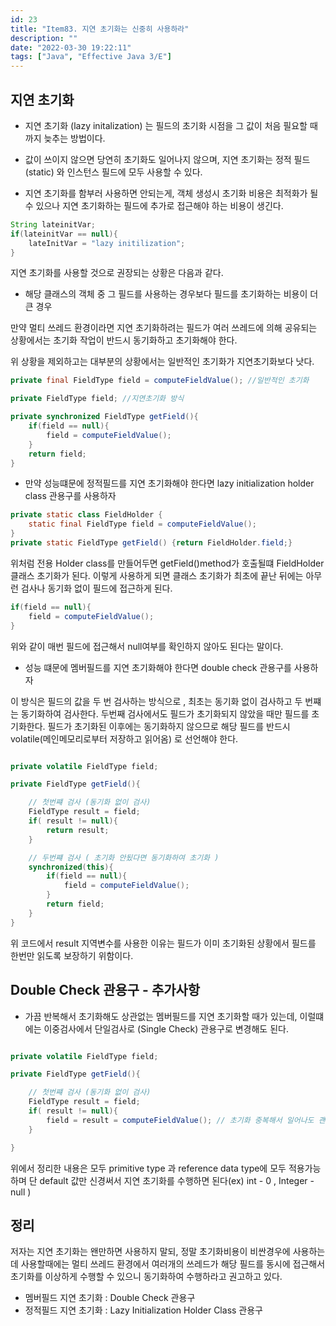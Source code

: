 ```yaml
---
id: 23
title: "Item83. 지연 초기화는 신중히 사용하라"
description: ""
date: "2022-03-30 19:22:11"
tags: ["Java", "Effective Java 3/E"]
---
```

## 지연 초기화 

- 지연 초기화 (lazy initalization) 는 필드의 초기화 시점을 그 값이 처음 필요할 때까지 늦추는 방법이다. 

- 값이 쓰이지 않으면 당연히 초기화도 일어나지 않으며, 지연 초기화는 정적 필드 (static) 와 인스턴스 필드에 모두 사용할 수 있다. 

- 지연 초기화를 함부러 사용하면 안되는게, 객체 생성시 초기화 비용은 최적화가 될 수 있으나 지연 초기화하는 필드에 추가로 접근해야 하는 비용이 생긴다. 

```java
String lateinitVar;
if(lateinitVar == null){
	lateInitVar = "lazy initilization";
}
```
 
지연 초기화를 사용할 것으로 권장되는 상황은 다음과 같다. 

- 해당 클래스의 객체 중 그 필드를 사용하는 경우보다 필드를 초기화하는 비용이 더 큰 경우 

만약 멀티 쓰레드 환경이라면 지연 초기화하려는 필드가 여러 쓰레드에 의해 공유되는 상황에서는 초기화 작업이 반드시 동기화하고 초기화해야 한다. 

위 상황을 제외하고는 대부분의 상황에서는 일반적인 초기화가 지연초기화보다 낫다. 

```java
private final FieldType field = computeFieldValue(); //일반적인 초기화 
```

```java
private FieldType field; //지연초기화 방식

private synchronized FieldType getField(){
    if(field == null){
        field = computeFieldValue();
    }
    return field;
}
```

- 만약 성능떄문에 정적필드를 지연 초기화해야 한다면 lazy initialization holder class 관용구를 사용하자 

```java
private static class FieldHolder {
    static final FieldType field = computeFieldValue();
}
private static FieldType getField() {return FieldHolder.field;}
```

위처럼 전용 Holder class를 만들어두면 getField()method가 호출될떄 FieldHolder 클래스 초기화가 된다. 이렇게 사용하게 되면 클래스 초기화가 최초에 끝난 뒤에는 아무런 검사나 동기화 없이 필드에 접근하게 된다. 

```java
if(field == null){
    field = computeFieldValue();
}
```

위와 같이 매번 필드에 접근해서 null여부를 확인하지 않아도 된다는 말이다. 

- 성능 떄문에 멤버필드를 지연 초기화해야 한다면 double check 관용구를 사용하자 

이 방식은 필드의 값을 두 번 검사하는 방식으로 , 최초는 동기화 없이 검사하고 두 번쨰는 동기화하여 검사한다. 두번째 검사에서도 필드가 초기화되지 않았을 때만 필드를 초기화한다. 필드가 초기화된 이후에는 동기화하지 않으므로 해당 필드를 반드시 volatile(메인메모리로부터 저장하고 읽어옴) 로 선언해야 한다. 

```java

private volatile FieldType field;

private FieldType getField(){

    // 첫번쨰 검사 (동기화 없이 검사)
    FieldType result = field;
    if( result != null){
        return result; 
    }

    // 두번쨰 검사 ( 초기화 안됬다면 동기화하여 초기화 )
    synchronized(this){
        if(field == null){
            field = computeFieldValue();
        }
        return field; 
    }
}

```

 위 코드에서 result 지역변수를 사용한 이유는 필드가 이미 초기화된 상황에서 필드를 한번만 읽도록 보장하기 위함이다. 



 ## Double Check 관용구 - 추가사항 

 - 가끔 반복해서 초기화해도 상관없는 멤버필드를 지연 초기화할 때가 있는데, 이럴떄에는 이중검사에서 단일검사로 (Single Check) 관용구로 변경해도 된다.

```java

private volatile FieldType field;

private FieldType getField(){

    // 첫번쨰 검사 (동기화 없이 검사)
    FieldType result = field;
    if( result != null){
        field = result = computeFieldValue(); // 초기화 중복해서 일어나도 괜찮음  
    }

}

```

위에서 정리한 내용은 모두 primitive type 과 reference data type에 모두 적용가능하며 단 default 값만 신경써서 지연 초기화를 수행하면 된다(ex) int - 0 , Integer - null ) 

## 정리

저자는 지연 초기화는 왠만하면 사용하지 말되, 정말 초기화비용이 비싼경우에 사용하는데 사용할때에는 멀티 쓰레드 환경에서 여러개의 쓰레드가 해당 필드를 동시에 접근해서 초기화를 이상하게 수행할 수 있으니 동기화하여 수행하라고 권고하고 있다. 

- 멤버필드 지연 초기화 : Double Check 관용구 
- 정적필드 지연 초기화 : Lazy Initialization Holder Class 관용구
